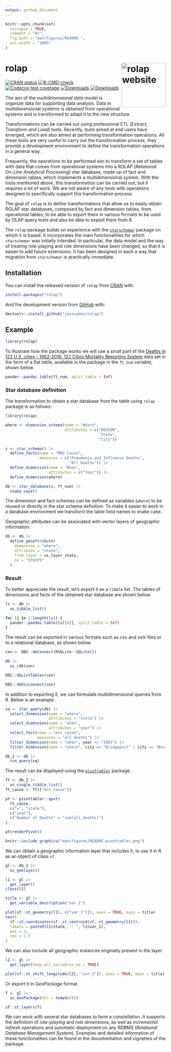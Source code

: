 ```yaml
---
output: github_document
---
```


<!-- README.md is generated from README.Rmd. Please edit that file -->

```r
knitr::opts_chunk$set(
  collapse = TRUE,
  comment = "#>",
  fig.path = "man/figures/README-",
  out.width = "100%"
)
```

# rolap <a href="https://josesamos.github.io/rolap/"><img src="man/figures/logo.png" align="right" height="139" alt="rolap website" /></a>

<!-- badges: start -->
[![CRAN status](https://www.r-pkg.org/badges/version/rolap)](https://CRAN.R-project.org/package=rolap)
[![R-CMD-check](https://github.com/josesamos/rolap/actions/workflows/R-CMD-check.yaml/badge.svg)](https://github.com/josesamos/rolap/actions/workflows/R-CMD-check.yaml)
[![Codecov test coverage](https://codecov.io/gh/josesamos/rolap/branch/master/graph/badge.svg)](https://app.codecov.io/gh/josesamos/rolap?branch=master)
[![Downloads](http://cranlogs.r-pkg.org/badges/rolap?color=brightgreen)](https://www.r-pkg.org:443/pkg/rolap)
[![Downloads](http://cranlogs.r-pkg.org/badges/grand-total/rolap?color=brightgreen)](https://www.r-pkg.org:443/pkg/rolap)
<!-- badges: end -->



The aim of the *multidimensional data model* is organize data for supporting data analysis. Data in multidimensional systems is obtained from operational systems and is transformed to adapt it to the new structure.

Transformations can be carried out using professional ETL (*Extract, Transform and Load*) tools. Recently, tools aimed at end users have emerged, which are also aimed at performing transformation operations. All these tools are very useful to carry out the transformation process, they provide a development environment to define the transformation operations in a general way.

Frequently, the operations to be performed aim to transform a set of tables with data that comes from operational systems into a ROLAP (*Relational On-Line Analytical Processing*) star database, made up of fact and dimension tables, which implements a multidimensional system. With the tools mentioned above, this transformation can be carried out, but it requires a lot of work. We are not aware of any tools with operations designed to specifically support this transformation process. 

The goal of `rolap` is to define transformations that allow us to easily obtain ROLAP star databases, composed by fact and dimension tables, from operational tables, to be able to export them in various formats to be used by OLAP query tools and also be able to exploit them from R. 

The `rolap` package builds on experience with the [`starschemar`](https://CRAN.R-project.org/package=starschemar) package on which it is based. It incorporates the main functionalities for which `starschemar` was initially intended. In particular, the data model and the way of treating role-playing and role dimensions have been changed, so that it is easier to add future extensions. It has been designed in such a way that migration from `starschemar` is practically immediate.

## Installation

You can install the released version of `rolap` from [CRAN](https://CRAN.R-project.org) with:

``` r
install.packages("rolap")
```

And the development version from [GitHub](https://github.com/) with:

``` r
devtools::install_github("josesamos/rolap")
```

## Example

```r
library(rolap)
```

To illustrate how the package works we will use a small part of the [Deaths in 122 U.S. cities - 1962-2016. 122 Cities Mortality Reporting System](https://catalog.data.gov/dataset/deaths-in-122-u-s-cities-1962-2016-122-cities-mortality-reporting-system) data set in the form of a flat table, available in the package in the `ft_num` variable, shown below.

```r
pander::pandoc.table(ft_num, split.table = Inf)
```

### Star database definition

The transformation to obtain a star database from the table using `rolap` package is as follows:

```r
library(rolap)

where <- dimension_schema(name = "Where",
                          attributes = c("REGION",
                                         "State",
                                         "City"))

s <- star_schema() |>
  define_facts(name = "MRS Cause",
               measures = c("Pneumonia and Influenza Deaths",
                            "All Deaths")) |>
  define_dimension(name = "When",
                   attributes = c("Year")) |>
  define_dimension(where)

db <- star_database(s, ft_num) |>
  snake_case()
```

The dimension and fact schemas can be defined as variables (`where`) to be reused or directly in the star schema definition. To make it easier to work in a database environment we transform the table field names to snake case. 


Geographic attributes can be associated with vector layers of geographic information.

```r
db <- db |>
  define_geoattribute(
    dimension = "where",
    attribute = "state",
    from_layer = us_layer_state,
    by = "STUSPS"
  )
```


### Result

To better appreciate the result, let's export it as a `tibble` list. The tables of dimensions and facts of the obtained star database are shown below.

```r
ls <- db |>
  as_tibble_list()

for (i in 1:length(ls)) {
  pander::pandoc.table(ls[[i]], split.table = Inf)
}
```

The result can be exported in various formats such as *csv* and *xslx* files or to a relational database, as shown below.

```r
con <- DBI::dbConnect(RSQLite::SQLite())

db |>
  as_rdb(con)

DBI::dbListTables(con)

DBI::dbDisconnect(con)
```

In addition to exporting it, we can formulate multidimensional queries from R. Below is an example.

```r
sq <- star_query(db) |>
  select_dimension(name = "where",
                   attributes = "state") |>
  select_dimension(name = "when",
                   attributes = "year") |>
  select_fact(name = "mrs_cause",
              measures = "all_deaths") |>
  filter_dimension(name = "when", year >= "1963") |>
  filter_dimension(name = "where", city == "Bridgeport" | city == "Boston")

db_2 <- db |>
  run_query(sq)
```

The result can be displayed using the [`pivottabler`](https://CRAN.R-project.org/package=pivottabler) package.

```r
ft <- db_2 |>
  as_single_tibble_list()
ft_cause <- ft[["mrs_cause"]]

pt <- pivottabler::qpvt(
  ft_cause,
  c("=", "state"),
  c("year"),
  c("Number of Deaths" = "sum(all_deaths)")
)

pt$renderPivot()
```


```r
knitr::include_graphics("man/figures/README-pivottabler.png")
```

We can obtain a geographic information layer that includes it, to use it in R as an object of class `sf`.

```r
gl <- db_2 |>
  as_geolayer()

l1 <- gl |>
  get_layer()
class(l1)

title <- gl |>
  get_variable_description("var_1")

plot(sf::st_geometry(l1[, c("var_1")]), axes = TRUE, main = title)
text(
  sf::st_coordinates(sf::st_centroid(sf::st_geometry(l1))),
  labels = paste0(l1$state, ": ", l1$var_1),
  pos = 3,
  cex = 1.5
)
```

We can also include all geographic instances originally present in the layer.

```r
l2 <- gl |>
  get_layer(keep_all_variables_na = TRUE)

plot(sf::st_shift_longitude(l2[, "var_1"]), axes = TRUE, main = title)
```


Or export it in *GeoPackage* format.

```r
f <- gl |>
  as_GeoPackage(dir = tempdir())

sf::st_layers(f)
```


We can work with several star databases to form a *constellation*. It supports the definition of *role-playing* and *role* dimensions, as well as *incremental refresh* operations and automatic deployment on any RDBMS (*Relational Database Management System*). Examples and detailed information of these functionalities can be found in the documentation and vignettes of the package.
